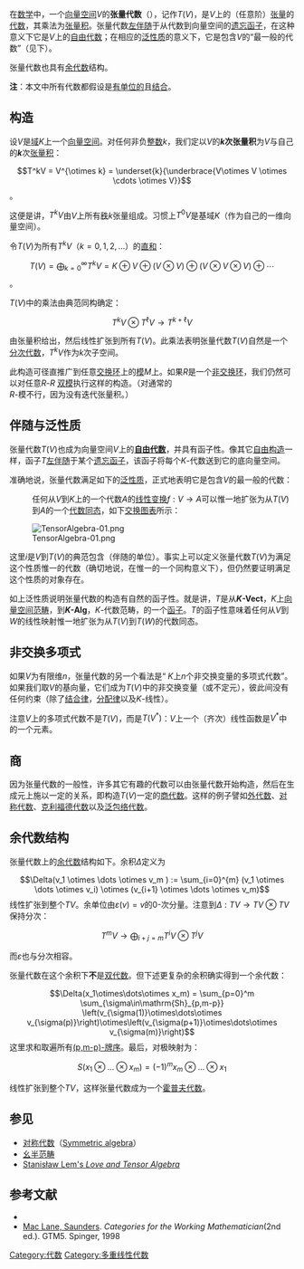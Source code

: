 {{Link style|time=2015-12-11T10:53:33+00:00}}
在[[数学|数学]]中，一个[[向量空间|向量空间]]<math>V</math>的'''张量代数'''（{{lang|en|tensor algebra}}），记作<math>T(V)</math>，是''<math>V</math>''上的（任意阶）[[张量|张量]]的[[域上的代数|代数]]，其乘法为[[张量积|张量积]]。张量代数[[伴随函子|左伴随]]于从代数到向量空间的[[遗忘函子|遗忘函子]]，在这种意义下它是''<math>V</math>''上的[[自由代数|自由代数]]；在相应的[[泛性质|泛性质]]的意义下，它是包含''<math>V</math>''的“最一般的代数”（见下）。 

张量代数也具有[[余代数|余代数]]结构。

'''注'''：本文中所有代数都假设是[[有单位的|有单位的]]且[[结合代数|结合]]。

==构造==
设''<math>V</math>''是[[域_(数学)|域]]<math>K</math>上一个[[向量空间|向量空间]]。对任何非负[[整数|整数]]<math>k</math>，我们定以''<math>V</math>''的'''''<math>k</math>''次张量积'''为''<math>V</math>''与自己的'''''<math>k</math>'''''次[[张量积|张量积]]：

:<math>T^kV = V^{\otimes k} = \underset{k}{\underbrace{V\otimes V \otimes \cdots \otimes V}}</math>。

这便是讲，<math>T^kV</math>由''<math>V</math>''上所有[[张量#张量秩|秩]]''<math>k</math>''张量组成。习惯上<math>T^0V</math>是基域''<math>K</math>''（作为自己的一维向量空间）。

令<math>T(V)</math>为所有''<math>T^kV</math>''（<math>k=0,1,2,\ldots</math>）的[[直和|直和]]：

:<math>T(V)= \bigoplus_{k=0}^\infty T^kV = K\oplus V \oplus (V\otimes V) \oplus (V\otimes V\otimes V) \oplus \cdots</math>。

<math>T(V)</math>中的乘法由典范同构确定：

:<math>T^kV \otimes T^\ell V \to T^{k + \ell}V</math>

由张量积给出，然后线性扩张到所有<math>T(V)</math>。此乘法表明张量代数<math>T(V)</math>自然是一个[[分次代数|分次代数]]，''<math>T^kV</math>''作为''<math>k</math>''次子空间。

此构造可径直推广到任意[[交换环|交换环]]上的[[模|模]]<math>M</math>上。如果<math>R</math>是一个[[非交换环|非交换环]]，我们仍然可以对任意<math>R</math>-<math>R</math> [[双模|双模]]执行这样的构造。（对通常的<math>R</math>-模不行，因为没有迭代张量积。）

==伴随与泛性质==
张量代数<math>T(V)</math>也成为向量空间''<math>V</math>''上的'''[[自由代数|自由代数]]'''，并具有函子性。像其它[[自由对象|自由构造]]一样，函子<math>T</math>[[伴随函子|左伴随]]于某个[[遗忘函子|遗忘函子]]，该函子将每个''<math>K</math>''-代数送到它的底向量空间。

准确地说，张量代数满足如下的[[泛性质|泛性质]]，正式地表明它是包含''<math>V</math>''的最一般的代数：
:任何从''<math>V</math>''到''<math>K</math>''上的一个代数''<math>A</math>''的[[线性变换|线性变换]]<math>f:V\rightarrow A</math>可以惟一地扩张为从<math>T(V)</math>到<math>A</math>的一个[[代数同态|代数同态]]，如下[[交换图表|交换图表]]所示：

[[File:TensorAlgebra-01.png|center]]

这里<math>i</math>是''<math>V</math>''到<math>T(V)</math>的典范包含（伴随的单位）。事实上可以定义张量代数<math>T(V)</math>为满足这个性质惟一的代数（确切地说，在惟一的一个同构意义下），但仍然要证明满足这个性质的对象存在。

如上泛性质说明张量代数的构造有自然的函子性。就是讲，<math>T</math>是从'''''<math>K</math>''-Vect'''，''<math>K</math>''上[[向量空间范畴|向量空间范畴]]，到'''''<math>K</math>''-Alg'''，''<math>K</math>''-代数范畴，的一个[[函子|函子]]。''<math>T</math>''的函子性意味着任何从''V''到''W''的线性映射惟一地扩张为从<math>T(V)</math>到<math>T(W)</math>的代数同态。

==非交换多项式==
如果''<math>V</math>''为有限维<math>n</math>，张量代数的另一个看法是“ ''<math>K</math>''上''<math>n</math>''个非交换变量的多项式代数”。如果我们取''<math>V</math>''的基向量，它们成为<math>T(V)</math>中的非交换变量（或不定元），彼此间没有任何约束（除了[[结合律|结合律]]，[[分配律|分配律]]以及''K''-线性）。

注意''<math>V</math>''上的多项式代数不是<math>T(V)</math>，而是<math>T(V^*)</math>：''<math>V</math>''上一个（齐次）线性函数是<math>V^*</math>中的一个元素。

==商==

因为张量代数的一般性，许多其它有趣的代数可以由张量代数开始构造，然后在生成元上施以一定的关系，即构造<math>T(V)</math>一定的[[商代数|商代数]]。这样的例子譬如[[外代数|外代数]]、[[对称代数|对称代数]]、[[克利福德代数|克利福德代数]]以及[[泛包络代数|泛包络代数]]。

==余代数结构==
张量代数上的[[余代数|余代数]]结构如下。余积<math>\Delta</math>定义为
:<math>\Delta(v_1 \otimes \dots \otimes v_m ) := \sum_{i=0}^{m}
(v_1 \otimes \dots \otimes v_i) \otimes (v_{i+1} \otimes \dots \otimes v_m)</math>
线性扩张到整个<math>TV</math>。余单位由<math>\varepsilon(v)=v</math>的0-次分量。注意到<math>\Delta:TV\rightarrow TV\otimes TV</math>保持分次：
:<math>T^mV \to \bigoplus_{i+j=m} T^iV \otimes T^jV</math>

而<math>\varepsilon</math>也与分次相容。

张量代数在这个余积下'''不'''是[[双代数|双代数]]。但下述更复杂的余积确实得到一个余代数：

:<math>\Delta(x_1\otimes\dots\otimes x_m) = \sum_{p=0}^m \sum_{\sigma\in\mathrm{Sh}_{p,m-p}} \left(v_{\sigma(1)}\otimes\dots\otimes v_{\sigma(p)}\right)\otimes\left(v_{\sigma(p+1)}\otimes\dots\otimes v_{\sigma(m)}\right)</math>
这里求和取遍所有[[(p,q)牌序|(p,m-p)-牌序]]。最后，对极映射为：
:<math>S(x_1\otimes\dots\otimes x_m) = (-1)^mx_m\otimes\dots\otimes x_1</math>

线性扩张到整个''<math>TV</math>''，这样张量代数成为一个[[霍普夫代数|霍普夫代数]]。

==参见==
*[[对称代数|对称代数]]（[[:en:Symmetric_algebra|Symmetric algebra]]）
*[[幺半范畴|幺半范畴]]
*[[:en:q:Stanisław_Lem#Love_and_Tensor_Algebra|Stanisław Lem's ''Love and Tensor Algebra'']]

==参考文献==
* {{cite book|author=陈维桓|title=微分流形初步|edition=第二版|location=北京|publisher=高等教育出版社|date=2001年8月}}
* [[桑德斯·麦克兰恩|Mac Lane, Saunders]]. ''Categories for the Working Mathematician''(2nd ed.). GTM5. Spinger, 1998

[[Category:代数|Category:代数]]
[[Category:多重线性代数|Category:多重线性代数]]